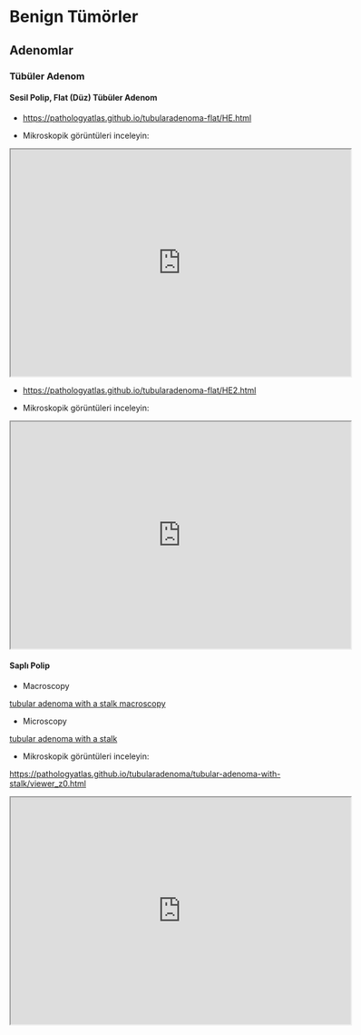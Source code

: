 # Benign Tümörler

## Adenomlar

### Tübüler Adenom

#### Sesil Polip, Flat (Düz) Tübüler Adenom

-   <https://pathologyatlas.github.io/tubularadenoma-flat/HE.html>

-   Mikroskopik görüntüleri inceleyin:

<iframe src="https://pathologyatlas.github.io/tubularadenoma-flat/HE.html" width="600px" height="400px"></iframe>


-   <https://pathologyatlas.github.io/tubularadenoma-flat/HE2.html>

-   Mikroskopik görüntüleri inceleyin:

<iframe src="https://pathologyatlas.github.io/tubularadenoma-flat/HE2.html" width="600px" height="400px"></iframe>


#### Saplı Polip

-   Macroscopy

[tubular adenoma with a stalk macroscopy](https://pathologyatlas.github.io/tubularadenoma/tubular-adenoma-with-stalk-macroscopy.jpg)



-   Microscopy

[tubular adenoma with a stalk](https://pathologyatlas.github.io/tubularadenoma/tubular-adenoma-with-stalk.jpeg)

-   Mikroskopik görüntüleri inceleyin:

<https://pathologyatlas.github.io/tubularadenoma/tubular-adenoma-with-stalk/viewer_z0.html>

<iframe src="https://pathologyatlas.github.io/tubularadenoma/tubular-adenoma-with-stalk/viewer_z0.html" width="600px" height="400px"></iframe>
